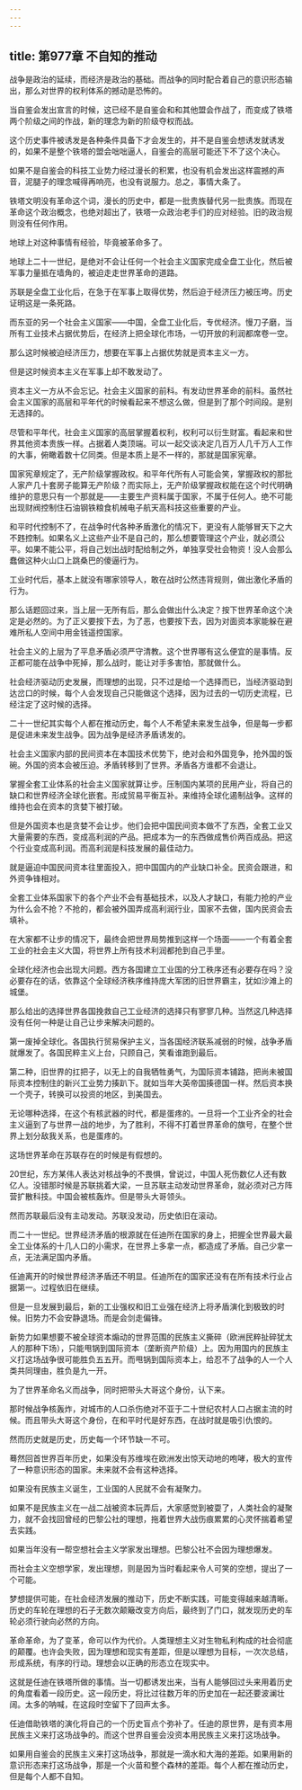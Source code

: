 ```yaml
---
---
---
```

title: 第977章 不自知的推动
---



战争是政治的延续，而经济是政治的基础。而战争的同时配合着自己的意识形态输出，那么对世界的权利体系的撼动是恐怖的。

当自鉴会发出宣言的时候，这已经不是自鉴会和和其他盟会作战了，而变成了铁塔两个阶级之间的作战，新的理念为新的阶级夺权而战。

这个历史事件被诱发是各种条件具备下才会发生的，并不是自鉴会想诱发就诱发的，如果不是整个铁塔的盟会咄咄逼人，自鉴会的高层可能还下不了这个决心。

如果不是自鉴会的科技工业势力经过漫长的积累，也没有机会发出这样震撼的声音，泥腿子的理念喊得再响亮，也没有说服力。总之，事情大条了。

铁塔文明没有革命这个词，漫长的历史中，都是一批贵族替代另一批贵族。而现在革命这个政治概念，也绝对超出了，铁塔一众政治老手们的应对经验。旧的政治规则没有任何作用。

地球上对这种事情有经验，毕竟被革命多了。

地球上二十一世纪，是绝对不会让任何一个社会主义国家完成全盘工业化，然后被军事力量抵在墙角的，被迫走走世界革命的道路。

苏联是全盘工业化后，在急于在军事上取得优势，然后迫于经济压力被压垮。历史证明这是一条死路。

而东亚的另一个社会主义国家——中国，全盘工业化后，专优经济。慢刀子磨，当所有工业技术占据优势后，在经济上把全球化市场，一切开放的利润都席卷一空。

那么这时候被迫经济压力，想要在军事上占据优势就是资本主义一方。

但是这时候资本主义在军事上却不敢发动了。

资本主义一方从不会忘记。社会主义国家的前科。有发动世界革命的前科。虽然社会主义国家的高层和平年代的时候看起来不想这么做，但是到了那个时间段。是别无选择的。

尽管和平年代，社会主义国家的高层掌握着权利，权利可以衍生财富。看起来和世界其他资本贵族一样。占据着人类顶端。可以一起交谈决定几百万人几千万人工作的大事，俯瞰着数十亿同类。但是本质上是不一样的，那就是国家宪章。

国家宪章规定了，无产阶级掌握政权。和平年代所有人可能会笑，掌握政权的那批人家产几十套房子能算无产阶级？而实际上，无产阶级掌握政权能在这个时代明确维护的意思只有一个那就是——主要生产资料属于国家，不属于任何人。绝不可能出现财阀控制住石油钢铁粮食机械电子航天高科技这些重要的产业。

和平时代控制不了，在战争时代各种矛盾激化的情况下，更没有人能够冒天下之大不韪控制。如果名义上这些产业不是自己的，那么想要管理这个产业，就必须公平。如果不能公平，将自己划出战时配给制之外，单独享受社会物资！没人会那么蠢做这种火山口上跳桑巴的傻逼行为。

工业时代后，基本上就没有哪家领导人，敢在战时公然违背规则，做出激化矛盾的行为。

那么话题回过来，当上层一无所有后，那么会做出什么决定？按下世界革命这个决定是必然的。为了正义要按下去，为了恶，也要按下去，因为对面资本家能躲在避难所私人空间中用金钱遥控国家。

社会主义的上层为了平息矛盾必须严守清教。这个世界哪有这么便宜的是事情。反正都可能在战争中死掉，那么战时，能让对手多害怕，那就做什么。

社会经济驱动历史发展，而理想的出现，只不过是给一个选择而已，当经济驱动到达岔口的时候，每个人会发现自己只能做这个选择，因为过去的一切历史流程，已经注定了这时候的选择。

二十一世纪其实每个人都在推动历史，每个人不希望未来发生战争，但是每一步都是促进未来发生战争。因为战争是经济矛盾诱发的。

社会主义国家内部的民间资本在本国技术优势下，绝对会和外国竞争，抢外国的饭碗。外国的资本会被压迫。矛盾转移到了世界。矛盾各方谁都不会退让。

掌握全套工业体系的社会主义国家就算让步。压制国内某项的民用产业，将自己的缺口和世界经济全球化嵌套。形成贸易平衡互补。来维持全球化遏制战争。这样的维持也会在资本的贪婪下被打破。

但是外国资本也是贪婪不会让步。他们会把中国民间资本做不了东西，全套工业又大量需要的东西，变成高利润的产品。把成本为一的东西做成售价两百成品。把这个行业变成高利润。而高利润是科技发展的最佳动力。

就是逼迫中国民间资本往里面投入，把中国国内的产业缺口补全。民资会跟进，和外资争锋相对。

全套工业体系国家下的各个产业不会有基础技术，以及人才缺口，有能力抢的产业为什么会不抢？不抢的，都会被外国弄成高利润行业，国家不去做，国内民资会去填补。

在大家都不让步的情况下，最终会把世界局势推到这样一个场面——一个有着全套工业的社会主义大国，将世界上所有技术利润都抢到自己手里。

全球化经济也会出现大问题。西方各国建立工业国的分工秩序还有必要存在吗？没必要存在的话，依靠这个全球经济秩序维持庞大军团的旧世界霸主，犹如沙滩上的城堡。

那么给出的选择世界各国挽救自己工业经济的选择只有寥寥几种。当然这几种选择没有任何一种是让自己让步来解决问题的。

第一废掉全球化。各国执行贸易保护主义，当各国经济联系减弱的时候，战争矛盾就爆发了。各国民粹主义上台，只顾自己，笑看谁跑到最后。

第二种，旧世界的扛把子，以无上的自我牺牲勇气，为国际资本铺路，把尚未被国际资本控制住的新兴工业势力揍趴下。就如当年大英帝国揍德国一样。然后资本换一个壳子，转换可以投资的地区，到美国去。

无论哪种选择，在这个有核武器的时代，都是蛋疼的。一旦将一个工业齐全的社会主义逼到了与世界一战的地步，为了胜利，不得不打着世界革命的旗号，在整个世界上划分敌我关系，也是蛋疼的。

这场世界革命在苏联存在的时候是有假想的。

20世纪，东方某伟人表达对核战争的不畏惧，曾说过，中国人死伤数亿人还有数亿人。没错那时候是苏联挑着大梁，一旦苏联主动发动世界革命，就必须对己方阵营扩散科技。中国会被核轰炸。但是带头大哥领头。

然而苏联最后没有主动发动。苏联没发动，历史依旧在滚动。

而二十一世纪。世界经济矛盾的根源就在任迪所在国家的身上，把握全世界最大最全工业体系的十几人口的小需求，在世界上多拿一点，都造成了矛盾。自己少拿一点，无法满足国内矛盾。

任迪离开的时候世界经济矛盾还不明显。任迪所在的国家还没有在所有技术行业占据第一。过程依旧在继续。

但是一旦发展到最后，新的工业强权和旧工业强在经济上将矛盾演化到极致的时候。旧势力不会安静退场。而是会剑走偏锋。

新势力如果想要不被全球资本煽动的世界范围的民族主义撕碎（欧洲民粹扯碎犹太人的那种下场），只能甩锅到国际资本（垄断资产阶级）上。因为用国内的民族主义打这场战争很可能胜负五五开。而甩锅到国际资本上，给忍不了战争的人一个人类共同理由，胜负是九一开。

为了世界革命名义而战争，同时把带头大哥这个身份，认下来。

那时候战争核轰炸，对城市的人口杀伤绝对不亚于二十世纪农村人口占据主流的时候。而且带头大哥这个身份，在和平时代是好东西，在战时就是吸引仇恨的。

然而历史就是历史，历史每一个环节缺一不可。

蓦然回首世界百年历史，如果没有苏维埃在欧洲发出惊天动地的咆哮，极大的宣传了一种意识形态的国家。未来就不会有这种选择。

如果没有民族主义诞生，工业国的人民就不会有凝聚力。

如果不是民族主义在一战二战被资本玩弄后，大家感觉到被耍了，人类社会的凝聚力，就不会找回曾经的巴黎公社的理想，拖着世界大战伤痕累累的心灵怀揣着希望去实践。

如果当年没有一帮空想社会主义学家发出理想。巴黎公社不会因为理想爆发。

而社会主义空想学家，发出理想，则是因为当时看起来令人可笑的空想，提出了一个可能。

梦想提供可能，在社会经济发展的推动下，历史不断实践，可能变得越来越清晰。历史的车轮在理想的石子无数次颠簸改变方向后，最终到了门口，就发现历史的车轮必须行驶向必然的方向。

革命革命，为了变革，命可以作为代价。人类理想主义对生物私利构成的社会彻底的颠覆。也许会失败，因为理想和现实有差距，但是以理想为目标，一次次总结，形成系统，有序的行动。理想会以正确的形态立在现实中。

这就是任迪在铁塔所做的事情。当一切都诱发出来，当有人能够回过头来用着历史的角度看着一段历史。这一段历史，将比过往数万年的历史加在一起还要波澜壮阔。太多的呐喊，在这段时空留下了回声太多。

任迪借助铁塔的演化将自己的一个历史盲点个弥补了。任迪的原世界，是有资本用民族主义来打这场战争的。而这个世界自鉴会没资本用民族主义来打这场战争。

如果用自鉴会的民族主义来打这场战争，那就是一滴水和大海的差距。如果用新的意识形态来打这场战争，那是一个火苗和整个森林的差距。每个人都在推动历史，但是每个人都不自知。